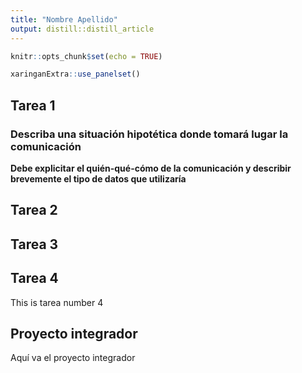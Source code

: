 ```yaml
---
title: "Nombre Apellido"
output: distill::distill_article
---
```


```r
knitr::opts_chunk$set(echo = TRUE)
```

```r
xaringanExtra::use_panelset()
```

:::{.l-page}
::: {.panelset}
::: {.panel}
## Tarea 1 {.panel-name}
 
### Describa una situación hipotética donde tomará lugar la comunicación

**Debe explicitar el quién-qué-cómo de la comunicación y describir brevemente el tipo de datos que utilizaría**


:::
 
::: {.panel}
## Tarea 2 {.panel-name}
 

 
:::
 
::: {.panel}
## Tarea 3 {.panel-name}
 

:::
 
::: {.panel}
## Tarea 4 {.panel-name}
 
This is tarea number 4
 
:::
 
::: {.panel}
## Proyecto integrador {.panel-name}
 
Aquí va el proyecto integrador
 
:::
:::
:::

